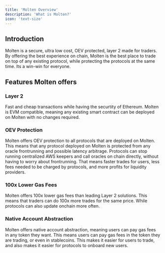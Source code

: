 ```yaml
---
title: 'Molten Overview'
description: 'What is Molten?'
icon: 'text-size'
---
```


## Introduction

Molten is a secure, ultra low cost, OEV protected, layer 2 made for traders.
By offering the best experience on chain, Molten is the best place to trade on top of any existing protocol, while protecting the protocols at the same time. Its a win-win for everyone.

## Features Molten offers


### Layer 2
Fast and cheap transactions while having the securtity of Ethereum. Molten is EVM compatible, meaning any existing smart contract can be deployed on Molten with no changes required.

### OEV Protection
Molten offers OEV protection to all protocols that are deployed on Molten. This means that any protocol deployed on Molten is protected from any oracle frontrunning and possible latency arbitrage. Protocols can stop running centralized AWS keepers 
and call oracles on chain directly, without having to worry about frontrunning. That means faster trades for users, less fees needed to be charged by protocols, and more profits for liquidity providers.

### 100x Lower Gas Fees
Molten offers 100x lower gas fees than leading Layer 2 solutions. This means that traders can do 100x more trades for the same price. While protocols can also update onchain more often.

### Native Account Abstraction
Molten offers native account abstraction, meaning users can pay gas fees in any token they want. This means users can pay gas fees in the token they are trading, or even in stablecoins. This makes it easier for users to trade, and also makes it easier for protocols to onboard new users.